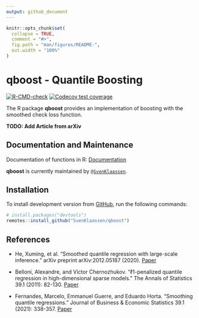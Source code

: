```yaml
---
output: github_document
---
```


<!-- README.md is generated from README.Rmd. Please edit that file -->

```r
knitr::opts_chunk$set(
  collapse = TRUE,
  comment = "#>",
  fig.path = "man/figures/README-",
  out.width = "100%"
)
```

# qboost - Quantile Boosting

<!-- badges: start -->
[![R-CMD-check](https://github.com/SvenKlaassen/qboost/workflows/R-CMD-check/badge.svg)](https://github.com/SvenKlaassen/qboost/actions)
[![Codecov test coverage](https://codecov.io/gh/SvenKlaassen/qboost/branch/master/graph/badge.svg)](https://codecov.io/gh/SvenKlaassen/qboost?branch=master)
<!-- badges: end -->

The R package **qboost** provides an implementation of boosting with the smoothed check loss function.

**TODO: Add Article from arXiv**

## Documentation and Maintenance

Documentation of functions in R: [Documentation](https://svenklaassen.github.io/qboost/)

**qboost** is currently maintained by [`@SvenKlaassen`](https://github.com/SvenKlaassen).

## Installation

To install development version from [GitHub](https://github.com/), run the following commands:

``` r
# install.packages("devtools")
remotes::install_github("SvenKlaassen/qboost")
```

## References
* He, Xuming, et al. "Smoothed quantile regression with large-scale inference." arXiv preprint arXiv:2012.05187 (2020). [Paper](https://arxiv.org/abs/2012.05187)

* Belloni, Alexandre, and Victor Chernozhukov. "ℓ1-penalized quantile regression in high-dimensional sparse models." The Annals of Statistics 39.1 (2011): 82-130. [Paper](https://projecteuclid.org/journals/annals-of-statistics/volume-39/issue-1/%e2%84%931-penalized-quantile-regression-in-high-dimensional-sparse-models/10.1214/10-AOS827.full)

* Fernandes, Marcelo, Emmanuel Guerre, and Eduardo Horta. "Smoothing quantile regressions." Journal of Business & Economic Statistics 39.1 (2021): 338-357. [Paper](https://www.tandfonline.com/doi/full/10.1080/07350015.2019.1660177?casa_token=bkJ73Q8oXYIAAAAA%3A0g8P9Bb5elGlCBU8_bsuN_oLauFgMfQcojZmI4ERJO1WVD1M5UOw1RLRix7mMxDMMWukfZR-sbE)

